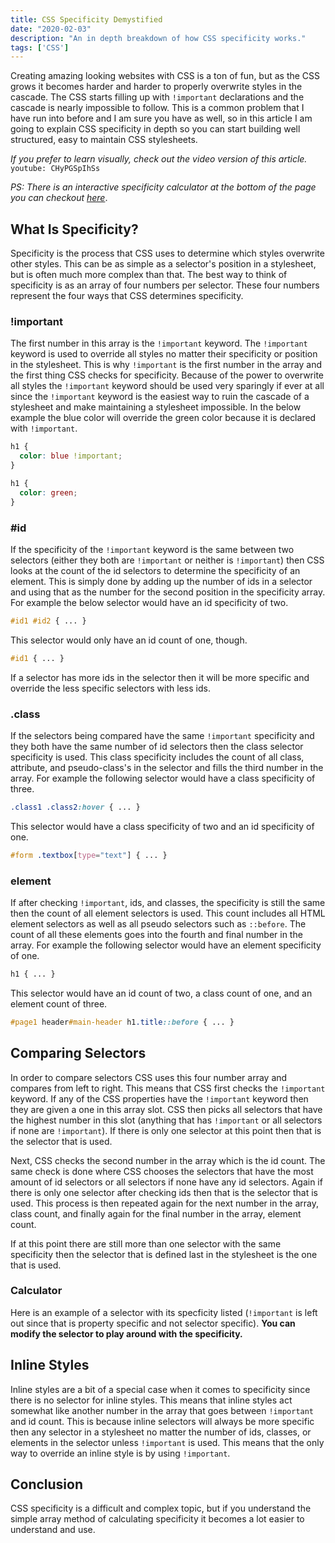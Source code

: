 ```yaml
---
title: CSS Specificity Demystified
date: "2020-02-03"
description: "An in depth breakdown of how CSS specificity works."
tags: ['CSS']
---
```



Creating amazing looking websites with CSS is a ton of fun, but as the CSS grows it becomes harder and harder to properly overwrite styles in the cascade. The CSS starts filling up with `!important` declarations and the cascade is nearly impossible to follow. This is a common problem that I have run into before and I am sure you have as well, so in this article I am going to explain CSS specificity in depth so you can start building well structured, easy to maintain CSS stylesheets.

*If you prefer to learn visually, check out the video version of this article.*
`youtube: CHyPGSpIhSs`

*PS: There is an interactive specificity calculator at the bottom of the page you can checkout [here](#calculator)*.

## What Is Specificity?

Specificity is the process that CSS uses to determine which styles overwrite other styles. This can be as simple as a selector's position in a stylesheet, but is often much more complex than that. The best way to think of specificity is as an array of four numbers per selector. These four numbers represent the four ways that CSS determines specificity.

<CssSpecificityDisplay />

### !important

The first number in this array is the `!important` keyword. The `!important` keyword is used to override all styles no matter their specificity or position in the stylesheet. This is why `!important` is the first number in the array and the first thing CSS checks for specificity. Because of the power to overwrite all styles the `!important` keyword should be used very sparingly if ever at all since the `!important` keyword is the easiest way to ruin the cascade of a stylesheet and make maintaining a stylesheet impossible. In the below example the blue color will override the green color because it is declared with `!important`.

```css
h1 {
  color: blue !important;
}

h1 {
  color: green;
}
```

### #id

If the specificity of the `!important` keyword is the same between two selectors (either they both are `!important` or neither is `!important`) then CSS looks at the count of the id selectors to determine the specificity of an element. This is simply done by adding up the number of ids in a selector and using that as the number for the second position in the specificity array. For example the below selector would have an id specificity of two.

```css
#id1 #id2 { ... }
```
<CssSpecificityDisplay initialIdCount={2} />

This selector would only have an id count of one, though.

```css
#id1 { ... }
```
<CssSpecificityDisplay initialIdCount={1} />

If a selector has more ids in the selector then it will be more specific and override the less specific selectors with less ids.


### .class

If the selectors being compared have the same `!important` specificity and they both have the same number of id selectors then the class selector specificity is used. This class specificity includes the count of all class, attribute, and pseudo-class's in the selector and fills the third number in the array. For example the following selector would have a class specificity of three.

```css
.class1 .class2:hover { ... }
```
<CssSpecificityDisplay initialClassCount={3} />

This selector would have a class specificity of two and an id specificity of one.

```css
#form .textbox[type="text"] { ... }
```
<CssSpecificityDisplay initialClassCount={2} initialIdCount={1} />

### element

If after checking `!important`, ids, and classes, the specificity is still the same then the count of all element selectors is used. This count includes all HTML element selectors as well as all pseudo selectors such as `::before`. The count of all these elements goes into the fourth and final number in the array. For example the following selector would have an element specificity of one.

```css
h1 { ... }
```
<CssSpecificityDisplay initialElementCount={1} />

This selector would have an id count of two, a class count of one, and an element count of three.

```css
#page1 header#main-header h1.title::before { ... }

```
<CssSpecificityDisplay initialElementCount={3} initialClassCount={1} initialIdCount={2} />

## Comparing Selectors

In order to compare selectors CSS uses this four number array and compares from left to right. This means that CSS first checks the `!important` keyword. If any of the CSS properties have the `!important` keyword then they are given a one in this array slot. CSS then picks all selectors that have the highest number in this slot (anything that has `!important` or all selectors if none are `!important`). If there is only one selector at this point then that is the selector that is used.

Next, CSS checks the second number in the array which is the id count. The same check is done where CSS chooses the selectors that have the most amount of id selectors or all selectors if none have any id selectors. Again if there is only one selector after checking ids then that is the selector that is used. This process is then repeated again for the next number in the array, class count, and finally again for the final number in the array, element count.

If at this point there are still more than one selector with the same specificity then the selector that is defined last in the stylesheet is the one that is used.


### Calculator

Here is an example of a selector with its specficity listed (`!important` is left out since that is property specific and not selector specific). **You can modify the selector to play around with the specificity.**

<CssSpecificityDisplay showInput={true} initialInputText='#form input.custom-checkbox[type="checkbox"]::before' />

## Inline Styles

Inline styles are a bit of a special case when it comes to specificity since there is no selector for inline styles. This means that inline styles act somewhat like another number in the array that goes between `!important` and id count. This is because inline selectors will always be more specific then any selector in a stylesheet no matter the number of ids, classes, or elements in the selector unless `!important` is used. This means that the only way to override an inline style is by using `!important`.

## Conclusion

CSS specificity is a difficult and complex topic, but if you understand the simple array method of calculating specificity it becomes a lot easier to understand and use.
